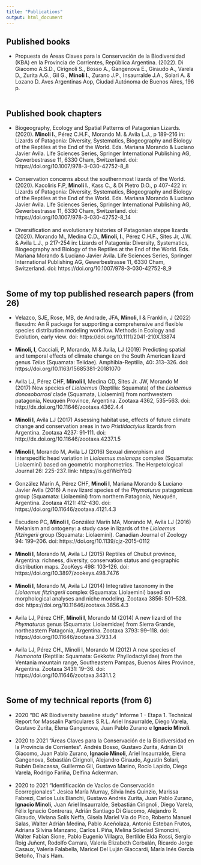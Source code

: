 ```yaml
---
title: "Publications"
output: html_document
---
```


## Published books<br>
- Propuesta de Áreas Claves para la Conservación de la Biodiversidad (KBA) en la Provincia de Corrientes, República Argentina. (2022). Di Giacomo A.S.D., Cirignoli S., Bosso A., Gangenova E., Giraudo A., Varela D., Zurita A.G., Gil G., __Minoli I.__, Zurano J.P., Insaurralde J.A., Solari A. & Lozano D. Aves Argentinas Aop, Ciudad Autónoma de Buenos Aires, 196 p.<br>
<br>

## Published book chapters<br>
- Biogeography, Ecology and Spatial Patterns of Patagonian Lizards. (2020). __Minoli I.__, Pérez C.H.F., Morando M. & Avila L.J., p 189-216 in: Lizards of Patagonia: Diversity, Systematics, Biogeography and Biology of the Reptiles at the End of the World. Eds. Mariana Morando & Luciano Javier Avila. Life Sciences Series, Springer International Publishing AG, Gewerbestrasse 11, 6330 Cham, Switzerland. doi: https://doi.org/10.1007/978-3-030-42752-8_8<br>
<br>
- Conservation concerns about the southernmost lizards of the World. (2020). Kacoliris F.P, __Minoli I.__, Kass C., & Di Pietro D.O., p 407-422 in: Lizards of Patagonia: Diversity, Systematics, Biogeography and Biology of the Reptiles at the End of the World. Eds. Mariana Morando & Luciano Javier Avila. Life Sciences Series, Springer International Publishing AG, Gewerbestrasse 11, 6330 Cham, Switzerland. doi: https://doi.org/10.1007/978-3-030-42752-8_14<br>
<br>
- Diversification and evolutionary histories of Patagonian steppe lizards (2020). Morando M., Medina C.D., __Minoli, I.__, Pérez C.H.F., Sites Jr, J.W. & Avila L.J., p 217-254 in: Lizards of Patagonia: Diversity, Systematics, Biogeography and Biology of the Reptiles at the End of the World. Eds. Mariana Morando & Luciano Javier Avila. Life Sciences Series, Springer International Publishing AG, Gewerbestrasse 11, 6330 Cham, Switzerland. doi: https://doi.org/10.1007/978-3-030-42752-8_9<br>
<br>

## Some of my top published research papers (from 26)<br>
- Velazco, SJE, Rose, MB, de Andrade, JFA,  __Minoli, I__ & Franklin, J (2022) flexsdm: An R package for supporting a comprehensive and flexible species distribution modeling workflow. Methods in Ecology and Evolution, early view. doi: https://doi.org/10.1111/2041-210X.13874<br>
<br>
- __Minoli, I__, Cacciali, P, Morando, M & Avila, LJ (2019) Predicting spatial and temporal effects of climate change on the South American lizard genus <i>Teius</i> (Squamata: Teiidae). Amphibia-Reptilia, 40: 313–326. doi: https://doi.org/10.1163/15685381-20181070<br>
<br>
- Avila LJ, Pérez CHF, __Minoli I__, Medina CD, Sites Jr. JW, Morando M (2017) New species of <i>Liolaemus</i> (Reptilia: Squamata) of the <i>Liolaemus donosobarrosi</i> clade (Squamata, Liolaemini) from northwestern patagonia, Neuquén Province, Argentina. Zootaxa 4362, 535–563. doi: http://dx.doi.org/10.11646/zootaxa.4362.4.4<br>
<br>
- __Minoli I__, Avila LJ (2017) Assessing habitat use, effects of future climate change and conservation areas in two <i>Pristidactylus</i> lizards from Argentina. Zootaxa 4237: 91-111. doi: http://dx.doi.org/10.11646/zootaxa.4237.1.5<br>
<br>
- __Minoli I__, Morando M, Avila LJ (2016) Sexual dimorphism and interspecific head variation in <i>Liolaemus melanops</i> complex (Squamata: Liolaemini) based on geometric morphometrics. The Herpetological Journal 26: 225-237. link: https://is.gd/WciYbQ<br>
<br>
- González Marín A, Pérez CHF, __Minoli I__,  Mariana Morando & Luciano Javier Avila (2016) A new lizard species of the <i>Phymaturus</i> patagonicus group (Squamata: Liolaemini) from northern Patagonia, Neuquén, Argentina. Zootaxa 4121: 412–430. doi: https://doi.org/10.11646/zootaxa.4121.4.3<br>
<br>
- Escudero PC, __Minoli I__, González Marín MA, Morando M, Avila LJ (2016) Melanism and ontogeny: a study case in lizards of the <i>Liolaemus fitzingerii</i> group (Squamata: Liolaemini). Canadian Journal of Zoology 94: 199–206. doi: https://doi.org/10.1139/cjz-2015-0112<br>
<br>
- __Minoli I__, Morando M, Avila LJ (2015) Reptiles of Chubut province, Argentina: richness, diversity, conservation status and geographic distribution maps. ZooKeys 498: 103–126. doi: https://doi.org/10.3897/zookeys.498.7476<br>
<br>
- __Minoli I__, Morando M, Avila LJ (2014) Integrative taxonomy in the <i>Liolaemus fitzingerii</i> complex (Squamata: Liolaemini) based on morphological analyses and niche modeling. Zootaxa 3856: 501–528. doi: https://doi.org/10.11646/zootaxa.3856.4.3<br>
<br>
- Avila LJ, Pérez CHF, __Minoli I__, Morando M (2014) A new lizard of the <i>Phymaturus</i> genus (Squamata: Liolaemidae) from Sierra Grande, northeastern Patagonia, Argentina. Zootaxa 3793: 99–118. doi: https://doi.org/10.11646/zootaxa.3793.1.4<br>
<br>
- Avila LJ, Pérez CH., Minoli I, Morando M (2012) A new species of <i>Homonota</i> (Reptilia: Squamata: Gekkota: Phyllodactylidae) from the Ventania mountain range, Southeastern Pampas, Buenos Aires Province, Argentina. Zootaxa 3431: 19–36. doi: https://doi.org/10.11646/zootaxa.3431.1.2<br>
<br>    

## Some of my technical reports (from 6)<br>
- 2020 “BC AR Biodiversity baseline study” Informe 1 - Etapa 1. Technical Report for Massalin Particulares S.R.L. Ariel Insaurralde, Diego Varela, Gustavo Zurita, Elena Gangenova, Juan Pablo Zurano e __Ignacio Minoli__.<br>
<br>
- 2020 to 2021 “Áreas Claves para la Conservación de la Biodiversidad en la Provincia de Corrientes”. Andrés Bosso, Gustavo Zurita, Adrián Di Giacomo, Juan Pablo Zurano, __Ignacio Minoli__, Ariel Insaurralde, Elena Gangenova, Sebastián Cirignoli, Alejandro Giraudo, Agustín Solari, Rubén Delacassa, Guillermo Gil, Gustavo Marino, Rocío Lapido, Diego Varela, Rodrigo Fariña, Delfina Ackerman.<br>
<br>
- 2020 to 2021 “Identificación de Vacíos de Conservación Ecorregionales”. Jesica María Murray, Silvia Inés Quinzio, Marissa Fabrezi, Carlos Luis Bianchi, Gustavo Andrés Zurita, Juan Pablo Zurano, __Ignacio Minoli__, Juan Ariel Insaurralde, Sebastián Cirignoli, Diego Varela, Félix Ignacio Contreras, Adrián Santiago Di Giacomo, Alejandro R. Giraudo, Viviana Solís Neffa, Gisela Mariel Via do Pico, Roberto Manuel Salas, Walter Adrián Medina, Pablo Aceñolaza, Antonio Esteban Frutos, Adriana Silvina Manzano, Carlos I. Piña, Melina Soledad Simoncini, Walter Fabian Sione, Pablo Eugenio Villagra, Bertilde Elda Rossi, Sergio Roig Juñent, Rodolfo Carrara, Valeria Elizabeth Corbalán, Ricardo Jorge Casaux, Valeria Falabella, Maricel Del Luján Giaccardi, María Inés García Betoño, Thais Ham.<br>